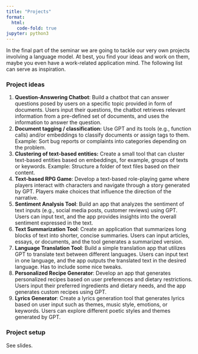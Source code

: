 ```yaml
---
title: "Projects"
format:
  html:
    code-fold: true
jupyter: python3
---
```


In the final part of the seminar we are going to tackle our very own projects involving a language model. 
At best, you find your ideas and work on them, maybe you even have a work-related application mind. 
The following list can serve as inspiration. 


### Project ideas

1. **Question-Answering Chatbot**: Build a chatbot that can answer questions posed by users on a specific topic provided in form of documents. Users input their questions, the chatbot retrieves relevant information from a pre-defined set of documents, and uses the information to answer the question.
2. **Document tagging / classification:** Use GPT and its tools (e.g., function calls) and/or embeddings to classify documents or assign tags to them. Example: Sort bug reports or complaints into categories depending on the problem.
3. **Clustering of text-based entities:** Create a small tool that can cluster text-based entities based on embeddings, for example, groups of texts or keywords. Example: Structure a folder of text files based on their content.
4. **Text-based RPG Game**: Develop a text-based role-playing game where players interact with characters and navigate through a story generated by GPT. Players make choices that influence the direction of the narrative.
5. **Sentiment Analysis Tool**: Build an app that analyzes the sentiment of text inputs (e.g., social media posts, customer reviews) using GPT. Users can input text, and the app provides insights into the overall sentiment expressed in the text.
6. **Text Summarization Tool**: Create an application that summarizes long blocks of text into shorter, concise summaries. Users can input articles, essays, or documents, and the tool generates a summarized version.
7. **Language Translation Tool**: Build a simple translation app that utilizes GPT to translate text between different languages. Users can input text in one language, and the app outputs the translated text in the desired language. Has to include some nice tweaks.
8.  **Personalized Recipe Generator**: Develop an app that generates personalized recipes based on user preferences and dietary restrictions. Users input their preferred ingredients and dietary needs, and the app generates custom recipes using GPT.
9.  **Lyrics Generator**: Create a lyrics generation tool that generates lyrics based on user input such as themes, music style, emotions, or keywords. Users can explore different poetic styles and themes generated by GPT.


### Project setup
See slides.
